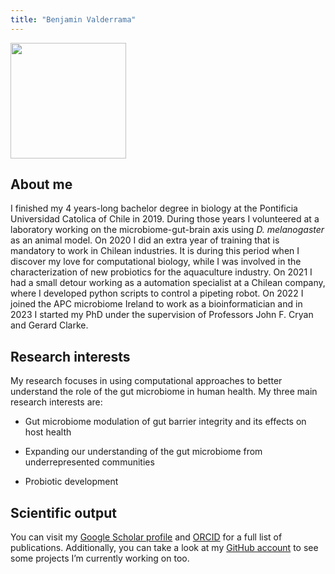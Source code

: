 ```yaml
---
title: "Benjamin Valderrama"
---
```


![](figs/me.png){fig-align="left" width="185"}

## About me

I finished my 4 years-long bachelor degree in biology at the Pontificia Universidad Catolica of Chile in 2019. During those years I volunteered at a laboratory working on the microbiome-gut-brain axis using *D. melanogaster* as an animal model. On 2020 I did an extra year of training that is mandatory to work in Chilean industries. It is during this period when I discover my love for computational biology, while I was involved in the characterization of new probiotics for the aquaculture industry. On 2021 I had a small detour working as a automation specialist at a Chilean company, where I developed python scripts to control a pipeting robot. On 2022 I joined the APC microbiome Ireland to work as a bioinformatician and in 2023 I started my PhD under the supervision of Professors John F. Cryan and Gerard Clarke.

## Research interests

My research focuses in using computational approaches to better understand the role of the gut microbiome in human health. My three main research interests are:

-   Gut microbiome modulation of gut barrier integrity and its effects on host health

-   Expanding our understanding of the gut microbiome from underrepresented communities

-   Probiotic development

## Scientific output

You can visit my [Google Scholar profile](https://scholar.google.com/citations?user=fteDslYAAAAJ&hl=en&oi=ao) and [ORCID](https://orcid.org/0000-0002-4740-8965) for a full list of publications. Additionally, you can take a look at my [GitHub account](https://github.com/Benjamin-Valderrama) to see some projects I'm currently working on too.
